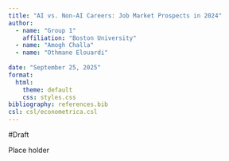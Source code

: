 ```yaml
---
title: "AI vs. Non-AI Careers: Job Market Prospects in 2024"
author:
  - name: "Group 1"
    affiliation: "Boston University"
  - name: "Amogh Challa"
  - name: "Othmane Elouardi"
    
date: "September 25, 2025"
format:
  html:
    theme: default
    css: styles.css
bibliography: references.bib
csl: csl/econometrica.csl
---
```





#Draft

Place holder